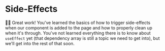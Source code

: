 # Side-Effects

<EpicVideo url="https://www.epicreact.dev/workshops/react-hooks/dad-joke-break-side-effects" />

👨‍💼 Great work! You've learned the basics of how to trigger side-effects when our
component is added to the page and how to properly clean up when it's through.
You've not learned everything there is to know about `useEffect` yet (that
dependency array is still a topic we need to get into), but we'll get into the
rest of that soon.
